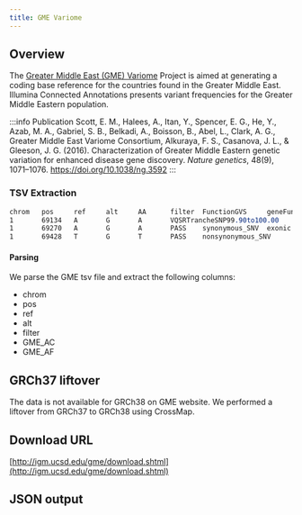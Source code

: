 ```yaml
---
title: GME Variome
---
```



## Overview

The [Greater Middle East (GME) Variome](http://igm.ucsd.edu/gme/index.php) Project is aimed at generating a coding base reference for the countries found in the Greater Middle East. Illumina Connected Annotations presents variant frequencies for the Greater Middle Eastern population.


:::info Publication
Scott, E. M., Halees, A., Itan, Y., Spencer, E. G., He, Y., Azab, M. A., Gabriel, S. B., Belkadi, A., Boisson, B., Abel, L., Clark, A. G., Greater Middle East Variome Consortium, Alkuraya, F. S., Casanova, J. L., & Gleeson, J. G. (2016). Characterization of Greater Middle Eastern genetic variation for enhanced disease gene discovery. *Nature genetics*, 48(9), 1071–1076. https://doi.org/10.1038/ng.3592
:::

### TSV Extraction
```scss
chrom   pos     ref     alt     AA      filter  FunctionGVS     geneFunction    Gene    GeneID  SIFT_pred       GERP++  AF      GME_GC  GME_AC  GME_AF  NWA     NEA     AP      Israel  SD      TP      CA      FunctionGVS_new Priority        Polyphen2_HVAR_pred     LRT_pred        MutationTaster_pred     rsid    OMIM_MIM        OMIM_Disease    AA_AC   EA_AC   rsid_link       position_link
1       69134   A       G       A       VQSRTrancheSNP99.90to100.00     nonsynonymous_SNV       exonic  OR4F5   79501   T       2.31            96:0:5  10,192  0.04950495049504951     4:0:0   59:0:2  12:0:0  0:0:0   6:0:0   9:0:2   13:0:2  nonsynonymous_SNV       MODERATE        B       N       N       none    -       -       none    none    -       http://genome.ucsc.edu/cgi-bin/hgTracks?db=hg19&org=human&position=chr1%3A69134-69133
1       69270   A       G       A       PASS    synonymous_SNV  exonic  OR4F5   79501   .       .               93:38:240       518,224 0.6981132075471698      5:5:11  63:30:86        12:5:28 1:0:2   2:2:18  7:3:46  7:2:52  synonymous_SNV  LOW     .       .       .       rs201219564     -       -       none    none    http://www.ncbi.nlm.nih.gov/projects/SNP/snp_ref.cgi?searchType=adhoc_search&type=rs&rs=rs201219564     http://genome.ucsc.edu/cgi-bin/hgTracks?db=hg19&org=human&position=chr1%3A69270-69269
1       69428   T       G       T       PASS    nonsynonymous_SNV       exonic  OR4F5   79501   D       0.891           676:44:15       74,1396 0.050340136054421766    43:0:2  313:16:10       88:7:3  6:0:0   44:8:0  102:9:0 102:4:2 nonsynonymous_SNV       MODERATE        D       N       N       rs140739101     -       -       14,3808 313,6535        http://www.ncbi.nlm.nih.gov/projects/SNP/snp_ref.cgi?searchType=adhoc_search&type=rs&rs=rs140739101     http://genome.ucsc.edu/cgi-bin/hgTracks?db=hg19&org=human&position=chr1%3A69428-69427
```

#### Parsing
We parse the GME tsv file and extract the following columns:
* chrom
* pos
* ref
* alt
* filter
* GME_AC
* GME_AF


## GRCh37 liftover
The data is not available for GRCh38 on GME website. We performed a liftover from GRCh37 to GRCh38 using CrossMap.

## Download URL
[http://igm.ucsd.edu/gme/download.shtml](http://igm.ucsd.edu/gme/download.shtml)

## JSON output
<JSON />